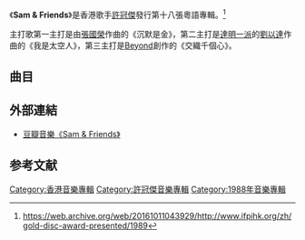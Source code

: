 {{Album infobox | <!-- See Wikipedia:WikiProject_Albums -->
|  Name        = Sam & Friends
|  Type        = [[專輯|專輯]]
|  Artist      = [[許冠傑|許冠傑]]
|  Cover       = 
|  Background  = 
|  Released    = 1988年6月29日
|  Recorded    = 1988年3月
|  Genre       = [[粵語流行音樂|粵語流行音樂]]
|  Length      = 45:29
|  Label       = [[新藝寶唱片|新藝寶]]
|  Producer    = [[關維麟|關維麟]]、[[陳劍和|陳劍和]]、[[楊喬興|楊喬興]]、[[鄧錫泉|鄧錫泉]]、[[梁榮駿|梁榮駿]]、[[葉廣權|葉廣權]]、[[黃祖輝|黃祖輝]]
|  Last album  = [[相識廿載演唱會'87|相識廿載演唱會'87]]<br/>（1987年）
|  This album  = '''Sam & Friends'''<br/>（1988年6月29日）
|  Next album  = [[許冠傑89歌集|許冠傑89歌集]]<br/>（1989年1月25日）
}}

《'''Sam & Friends'''》是香港歌手[[許冠傑|許冠傑]]發行第十八張粵語專輯。<ref>https://web.archive.org/web/20161011043929/http://www.ifpihk.org/zh/gold-disc-award-presented/1989</ref>

主打歌第一主打是由[[張國榮|張國榮]]作曲的《沉默是金》，第二主打是[[達明一派|達明一派]]的[[劉以達|劉以達]]作曲的《我是太空人》，第三主打是[[Beyond|Beyond]]創作的《交織千個心》。

==曲目==
{{tracklist
| total_length = 35:23

| title1 = 我是太空人
| note1 = 
| longnote1 = 
| music1 = [[劉以達|劉以達]]
| lyrics1 = [[陳少琪|陳少琪]]
| arranger1 = 陳少琪、劉以達
| producer1 = [[楊喬興|楊喬興]]
| length1 = 3:54

| title2 = 你有你講（佢有佢講）
| note2 = 電影《[[雞同鴨講|雞同鴨講]]》主題曲
| longnote2 = 
| music2 = [[許冠傑|許冠傑]]
| lyrics2 = 許冠傑
| arranger2 = [[周啟生|周啟生]]
| producer2 = [[梁榮駿|梁榮駿]]
| length2 = 3:51 

| title3 = 沉默是金
| note3 =  
| longnote3 = 
| music3 = [[張國榮|張國榮]]
| lyrics3 = 許冠傑
| arranger3 = 周啟生
| producer3 = 楊喬興
| length3 = 4:19

| title4 = 這一個日子
| note4 =  
| longnote4 = 
| music4 = 許冠傑
| lyrics4 = [[向雪懷|向雪懷]]
| arranger4 = [[盧東尼|盧東尼]]
| producer4 = [[關維麟|關維麟]]
| length4 = 4:05

| title5 = 神秘女子
| note5 =  
| longnote5 = 
| music5 = 周啟生
| lyrics5 = [[潘偉源|潘偉源]]
| arranger5 = 周啟生
| producer5 = 梁榮駿
| length5 = 3:21

| title6 = 他的下半生
| note6 =  
| longnote6 = 
| music6 = [[泰迪羅賓|Teddy Robin]]
| lyrics6 = 陳少琪
| arranger6 = [[Donald_Ashley|Donald Ashley]]
| producer6 = 關維麟、[[陳劍和|陳劍和]]
| length6 = 3:24

| title7 = 愉快皆因妳
| note7 =  
| longnote7 = 
| music7 = [[譚詠麟|譚詠麟]]
| lyrics7 = 潘偉源
| arranger7 = [[鮑比達|鮑比達]]
| producer7 = 梁榮駿
| length7 = 3:29

| title8 = 沉默是金
| note8 =  [[張國榮|張國榮]]合唱
| longnote8 =
| music8 = 張國榮
| lyrics8 = 許冠傑
| arranger8 = 鮑比達
| producer8 = 楊喬興
| length8 = 4:10

| title9 = 不速之客
| note9 =  
| longnote9 = 
| music9 = 許冠傑
| lyrics9 = 陳少琪
| arranger9 = [[岩崎文紀|岩崎文紀]]
| producer9 = 關維麟、[[鄧錫泉|鄧錫泉]]
| length9 = 4:00

| title10 = 不要問
| note10 =  
| longnote10 = 
| music10 = [[單立文|單立文]]
| lyrics10 = [[林夕|林夕]]
| arranger10 = [[Blue_Jeans|Blue Jeans]]
| producer10 = [[葉廣權|葉廣權]]
| length10 = 4:35

| title11 = 交織千個心
| note11 =  
| longnote11 = 
| music11 = [[黃家駒|黃家駒]]
| lyrics11 = [[黃家強|黃家強]]
| arranger11 = [[Beyond|Beyond]]
| producer11 = [[黃祖輝|黃祖輝]]
| length11 = 6:15
}}

== 外部連結 ==
*[https://music.douban.com/subject/4896698/ 豆瓣音樂《Sam & Friends》] {{Wayback|url=https://music.douban.com/subject/4896698/ |date=20210711074210 }}

==参考文献==
{{reflist}}

{{許冠傑}}

[[Category:香港音樂專輯|Category:香港音樂專輯]]
[[Category:許冠傑音樂專輯|Category:許冠傑音樂專輯]]
[[Category:1988年音樂專輯|Category:1988年音樂專輯]]